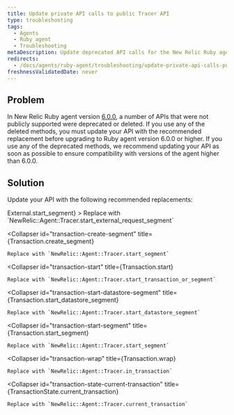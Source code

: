 ```yaml
---
title: Update private API calls to public Tracer API
type: troubleshooting
tags:
  - Agents
  - Ruby agent
  - Troubleshooting
metaDescription: Update deprecated API calls for the New Relic Ruby agent.
redirects:
  - /docs/agents/ruby-agent/troubleshooting/update-private-api-calls-public-tracer-api
freshnessValidatedDate: never
---
```


## Problem

In New Relic Ruby agent version [6.0.0](/docs/releases/ruby), a number of APIs that were not publicly supported were deprecated or deleted. If you use any of the deleted methods, you must update your API with the recommended replacement before upgrading to Ruby agent version 6.0.0 or higher. If you use any of the deprecated methods, we recommend updating your API as soon as possible to ensure compatibility with versions of the agent higher than 6.0.0.

## Solution

Update your API with the following recommended replacements:

<CollapserGroup>
  <Collapser
    id="external-start-segment"
    title={<InlineCode>External.start_segment</InlineCode>}
  >
    Replace with `NewRelic::Agent::Tracer.start_external_request_segment`
  </Collapser>

  <Collapser
    id="transaction-create-segment"
    title={<InlineCode>Transaction.create_segment</InlineCode>}
  >
    Replace with `NewRelic::Agent::Tracer.start_segment`
  </Collapser>

  <Collapser
    id="transaction-start"
    title={<InlineCode>Transaction.start</InlineCode>}
  >
    Replace with `NewRelic::Agent::Tracer.start_transaction_or_segment`
  </Collapser>

  <Collapser
    id="transaction-start-datastore-segment"
    title={<InlineCode>Transaction.start_datastore_segment</InlineCode>}
  >
    Replace with `NewRelic::Agent::Tracer.start_datastore_segment`
  </Collapser>

  <Collapser
    id="transaction-start-segment"
    title={<InlineCode>Transaction.start_segment</InlineCode>}
  >
    Replace with `NewRelic::Agent::Tracer.start_segment`
  </Collapser>

  <Collapser
    id="transaction-wrap"
    title={<InlineCode>Transaction.wrap</InlineCode>}
  >
    Replace with `NewRelic::Agent::Tracer.in_transaction`
  </Collapser>

  <Collapser
    id="transaction-state-current-transaction"
    title={<InlineCode>TransactionState.current_transaction</InlineCode>}
  >
    Replace with `NewRelic::Agent::Tracer.current_transaction`
  </Collapser>
</CollapserGroup>
